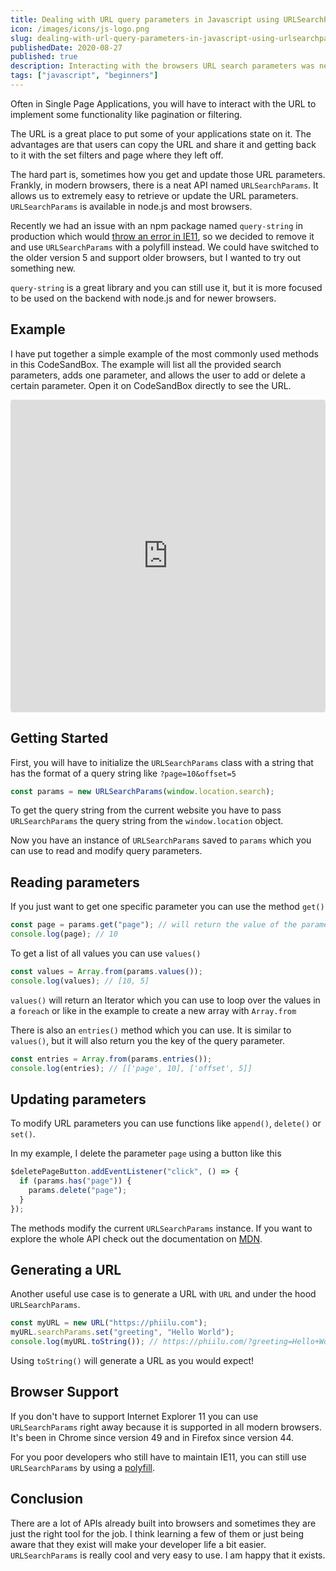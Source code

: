 ```yaml
---
title: Dealing with URL query parameters in Javascript using URLSearchParams
icon: /images/icons/js-logo.png
slug: dealing-with-url-query-parameters-in-javascript-using-urlsearchparams
publishedDate: 2020-08-27
published: true
description: Interacting with the browsers URL search parameters was never easier with URLSearchParams. No need for external libraries.
tags: ["javascript", "beginners"]
---
```


Often in Single Page Applications, you will have to interact with the URL to implement some functionality like pagination or filtering.

The URL is a great place to put some of your applications state on it. The advantages are that users can copy the URL and share it and getting back to it with the set filters and page where they left off.

The hard part is, sometimes how you get and update those URL parameters. Frankly, in modern browsers, there is a neat API named `URLSearchParams`. It allows us to extremely easy to retrieve or update the URL parameters. `URLSearchParams` is available in node.js and most browsers.

Recently we had an issue with an npm package named `query-string` in production which would [throw an error in IE11][1], so we decided to remove it and use `URLSearchParams` with a polyfill instead. We could have switched to the older version 5 and support older browsers, but I wanted to try out something new.

`query-string` is a great library and you can still use it, but it is more focused to be used on the backend with node.js and for newer browsers.

## Example

I have put together a simple example of the most commonly used methods in this CodeSandBox. The example will list all the provided search parameters, adds one parameter, and allows the user to add or delete a certain parameter. Open it on CodeSandBox directly to see the URL.

<iframe
  src="https://codesandbox.io/embed/urlsearchparams-example-0wp7y?fontsize=14&hidenavigation=1&theme=dark"
  style="width:100%; height:500px; border:0; border-radius: 4px; overflow:hidden;"
  title="URLSearchParams example"
  allow="accelerometer; ambient-light-sensor; camera; encrypted-media; geolocation; gyroscope; hid; microphone; midi; payment; usb; vr; xr-spatial-tracking"
  sandbox="allow-forms allow-modals allow-popups allow-presentation allow-same-origin allow-scripts"
></iframe>

## Getting Started

First, you will have to initialize the `URLSearchParams` class with a string that has the format of a query string like `?page=10&offset=5`

```js
const params = new URLSearchParams(window.location.search);
```

To get the query string from the current website you have to pass `URLSearchParams` the query string from the `window.location` object.

Now you have an instance of `URLSearchParams` saved to `params` which you can use to read and modify query parameters.

## Reading parameters

If you just want to get one specific parameter you can use the method `get()`

```js
const page = params.get("page"); // will return the value of the parameter page
console.log(page); // 10
```

To get a list of all values you can use `values()`

```js
const values = Array.from(params.values());
console.log(values); // [10, 5]
```

`values()` will return an Iterator which you can use to loop over the values in a `foreach` or like in the example to create a new array with `Array.from`

There is also an `entries()` method which you can use. It is similar to `values()`, but it will also return you the key of the query parameter.

```js
const entries = Array.from(params.entries());
console.log(entries); // [['page', 10], ['offset', 5]]
```

## Updating parameters

To modify URL parameters you can use functions like `append()`, `delete()` or `set()`.

In my example, I delete the parameter `page` using a button like this

```js
$deletePageButton.addEventListener("click", () => {
  if (params.has("page")) {
    params.delete("page");
  }
});
```

The methods modify the current `URLSearchParams` instance. If you want to explore the whole API check out the documentation on [MDN][2].

## Generating a URL

Another useful use case is to generate a URL with `URL` and under the hood `URLSearchParams`.

```js
const myURL = new URL("https://phiilu.com");
myURL.searchParams.set("greeting", "Hello World");
console.log(myURL.toString()); // https://phiilu.com/?greeting=Hello+World
```

Using `toString()` will generate a URL as you would expect!

## Browser Support

If you don't have to support Internet Explorer 11 you can use `URLSearchParams` right away because it is supported in all modern browsers. It's been in Chrome since version 49 and in Firefox since version 44.

For you poor developers who still have to maintain IE11, you can still use `URLSearchParams` by using a [polyfill][3].

## Conclusion

There are a lot of APIs already built into browsers and sometimes they are just the right tool for the job. I think learning a few of them or just being aware that they exist will make your developer life a bit easier. `URLSearchParams` is really cool and very easy to use. I am happy that it exists.

[1]: https://github.com/sindresorhus/query-string/issues/189
[2]: https://developer.mozilla.org/en-US/docs/Web/API/URLSearchParams
[3]: https://github.com/ungap/url-search-params
